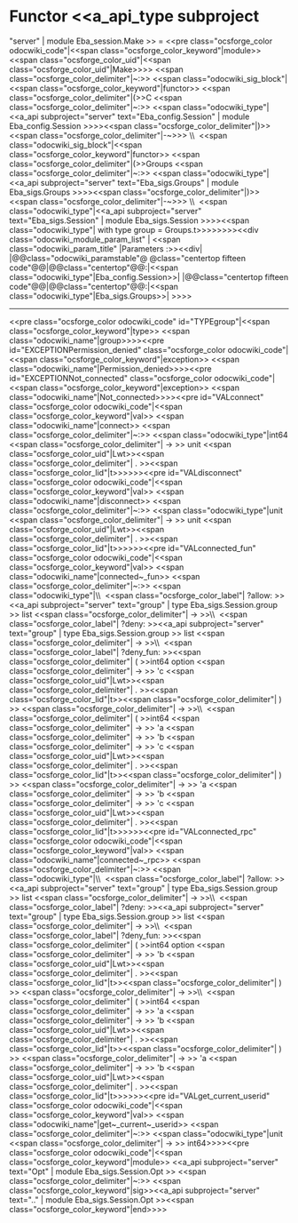 =Functor <<a_api_type subproject="server" | module Eba_session.Make >> =
<<pre class="ocsforge_color odocwiki_code"|<<span class="ocsforge_color_keyword"|module>> <<span class="ocsforge_color_uid"|<<span class="ocsforge_color_uid"|Make>>>> <<span class="ocsforge_color_delimiter"|~:>> <<span class="odocwiki_sig_block"|<<span class="ocsforge_color_keyword"|functor>> <<span class="ocsforge_color_delimiter"|(>>C <<span class="ocsforge_color_delimiter"|~:>> <<span class="odocwiki_type"|<<a_api subproject="server" text="Eba_config.Session" | module Eba_config.Session >>>><<span class="ocsforge_color_delimiter"|)>> <<span class="ocsforge_color_delimiter"|-~>>> \\  <<span class="odocwiki_sig_block"|<<span class="ocsforge_color_keyword"|functor>> <<span class="ocsforge_color_delimiter"|(>>Groups <<span class="ocsforge_color_delimiter"|~:>> <<span class="odocwiki_type"|<<a_api subproject="server" text="Eba_sigs.Groups" | module Eba_sigs.Groups >>>><<span class="ocsforge_color_delimiter"|)>> <<span class="ocsforge_color_delimiter"|-~>>> \\  <<span class="odocwiki_type"|<<a_api subproject="server" text="Eba_sigs.Session" | module Eba_sigs.Session >>>><<span class="odocwiki_type"| with type group = Groups.t>>>>>>>><<div class="odocwiki_module_param_list" | <<span class="odocwiki_param_title" |Parameters :>><<div|
|@@class="odocwiki_paramstable"@ @class="centertop fifteen code"@@{{{C}}}|@@class="centertop"@@:|<<span class="odocwiki_type"|Eba_config.Session>>|
|@@class="centertop fifteen code"@@{{{Groups}}}|@@class="centertop"@@:|<<span class="odocwiki_type"|Eba_sigs.Groups>>|
>>>>

----
<<pre class="ocsforge_color odocwiki_code" id="TYPEgroup"|<<span class="ocsforge_color_keyword"|type>> <<span class="odocwiki_name"|group>>>><<pre id="EXCEPTIONPermission_denied" class="ocsforge_color odocwiki_code"|<<span class="ocsforge_color_keyword"|exception>> <<span class="odocwiki_name"|Permission_denied>>>><<pre id="EXCEPTIONNot_connected" class="ocsforge_color odocwiki_code"|<<span class="ocsforge_color_keyword"|exception>> <<span class="odocwiki_name"|Not_connected>>>><<pre id="VALconnect" class="ocsforge_color odocwiki_code"|<<span class="ocsforge_color_keyword"|val>> <<span class="odocwiki_name"|connect>> <<span class="ocsforge_color_delimiter"|~:>> <<span class="odocwiki_type"|int64 <<span class="ocsforge_color_delimiter"| -> >> unit <<span class="ocsforge_color_uid"|Lwt>><<span class="ocsforge_color_delimiter"| . >><<span class="ocsforge_color_lid"|t>>>>>><<pre id="VALdisconnect" class="ocsforge_color odocwiki_code"|<<span class="ocsforge_color_keyword"|val>> <<span class="odocwiki_name"|disconnect>> <<span class="ocsforge_color_delimiter"|~:>> <<span class="odocwiki_type"|unit <<span class="ocsforge_color_delimiter"| -> >> unit <<span class="ocsforge_color_uid"|Lwt>><<span class="ocsforge_color_delimiter"| . >><<span class="ocsforge_color_lid"|t>>>>>><<pre id="VALconnected_fun" class="ocsforge_color odocwiki_code"|<<span class="ocsforge_color_keyword"|val>> <<span class="odocwiki_name"|connected~_fun>> <<span class="ocsforge_color_delimiter"|~:>> <<span class="odocwiki_type"|\\  <<span class="ocsforge_color_label"| ?allow: >><<a_api subproject="server" text="group" | type Eba_sigs.Session.group >> list <<span class="ocsforge_color_delimiter"| -> >>\\  <<span class="ocsforge_color_label"| ?deny: >><<a_api subproject="server" text="group" | type Eba_sigs.Session.group >> list <<span class="ocsforge_color_delimiter"| -> >>\\  <<span class="ocsforge_color_label"| ?deny_fun: >><<span class="ocsforge_color_delimiter"| ( >>int64 option <<span class="ocsforge_color_delimiter"| -> >> 'c <<span class="ocsforge_color_uid"|Lwt>><<span class="ocsforge_color_delimiter"| . >><<span class="ocsforge_color_lid"|t>><<span class="ocsforge_color_delimiter"| ) >> <<span class="ocsforge_color_delimiter"| -> >>\\  <<span class="ocsforge_color_delimiter"| ( >>int64 <<span class="ocsforge_color_delimiter"| -> >> 'a <<span class="ocsforge_color_delimiter"| -> >> 'b <<span class="ocsforge_color_delimiter"| -> >> 'c <<span class="ocsforge_color_uid"|Lwt>><<span class="ocsforge_color_delimiter"| . >><<span class="ocsforge_color_lid"|t>><<span class="ocsforge_color_delimiter"| ) >> <<span class="ocsforge_color_delimiter"| -> >> 'a <<span class="ocsforge_color_delimiter"| -> >> 'b <<span class="ocsforge_color_delimiter"| -> >> 'c <<span class="ocsforge_color_uid"|Lwt>><<span class="ocsforge_color_delimiter"| . >><<span class="ocsforge_color_lid"|t>>>>>><<pre id="VALconnected_rpc" class="ocsforge_color odocwiki_code"|<<span class="ocsforge_color_keyword"|val>> <<span class="odocwiki_name"|connected~_rpc>> <<span class="ocsforge_color_delimiter"|~:>> <<span class="odocwiki_type"|\\  <<span class="ocsforge_color_label"| ?allow: >><<a_api subproject="server" text="group" | type Eba_sigs.Session.group >> list <<span class="ocsforge_color_delimiter"| -> >>\\  <<span class="ocsforge_color_label"| ?deny: >><<a_api subproject="server" text="group" | type Eba_sigs.Session.group >> list <<span class="ocsforge_color_delimiter"| -> >>\\  <<span class="ocsforge_color_label"| ?deny_fun: >><<span class="ocsforge_color_delimiter"| ( >>int64 option <<span class="ocsforge_color_delimiter"| -> >> 'b <<span class="ocsforge_color_uid"|Lwt>><<span class="ocsforge_color_delimiter"| . >><<span class="ocsforge_color_lid"|t>><<span class="ocsforge_color_delimiter"| ) >> <<span class="ocsforge_color_delimiter"| -> >>\\  <<span class="ocsforge_color_delimiter"| ( >>int64 <<span class="ocsforge_color_delimiter"| -> >> 'a <<span class="ocsforge_color_delimiter"| -> >> 'b <<span class="ocsforge_color_uid"|Lwt>><<span class="ocsforge_color_delimiter"| . >><<span class="ocsforge_color_lid"|t>><<span class="ocsforge_color_delimiter"| ) >> <<span class="ocsforge_color_delimiter"| -> >> 'a <<span class="ocsforge_color_delimiter"| -> >> 'b <<span class="ocsforge_color_uid"|Lwt>><<span class="ocsforge_color_delimiter"| . >><<span class="ocsforge_color_lid"|t>>>>>><<pre id="VALget_current_userid" class="ocsforge_color odocwiki_code"|<<span class="ocsforge_color_keyword"|val>> <<span class="odocwiki_name"|get~_current~_userid>> <<span class="ocsforge_color_delimiter"|~:>> <<span class="odocwiki_type"|unit <<span class="ocsforge_color_delimiter"| -> >> int64>>>><<pre class="ocsforge_color odocwiki_code"|<<span class="ocsforge_color_keyword"|module>> <<a_api subproject="server" text="Opt" | module Eba_sigs.Session.Opt >> <<span class="ocsforge_color_delimiter"|~:>> <<span class="ocsforge_color_keyword"|sig>><<a_api subproject="server" text=".." | module Eba_sigs.Session.Opt >><<span class="ocsforge_color_keyword"|end>>>>